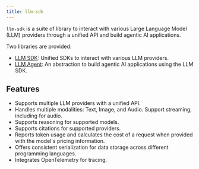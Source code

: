 ```yaml
---
title: llm-sdk
---
```


`llm-sdk` is a suite of library to interact with various Large Language Model (LLM) providers through a unified API and build agentic AI applications.

Two libraries are provided:

- [LLM SDK](./sdk): Unified SDKs to interact with various LLM providers.
- [LLM Agent](./agent): An abstraction to build agentic AI applications using the LLM SDK.

## Features

- Supports multiple LLM providers with a unified API.
- Handles multiple modalities: Text, Image, and Audio. Support streaming, including for audio.
- Supports reasoning for supported models.
- Supports citations for supported providers.
- Reports token usage and calculates the cost of a request when provided with the model's pricing information.
- Offers consistent serialization for data storage across different programming languages.
- Integrates OpenTelemetry for tracing.
